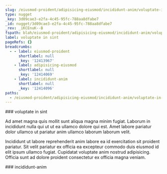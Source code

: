 ```yaml
---
slug: /eiusmod-proident/adipisicing-eiusmod/incididunt-anim/voluptate-in-sint
type: nugget
_key: 3d09cae3-e2fa-4c45-95fc-788aa8dfabe7
_id: nugget/3d09cae3-e2fa-4c45-95fc-788aa8dfabe7
_rev: _iKCEnuK--B
fspath: blah/eiusmod-proident/adipisicing-eiusmod/incididunt-anim/voluptate-in-sint.md
label: voluptate in sint
pageRefs: {}
breadcrumbs:
  - - label: eiusmod-proident
      shortlabel: null
      _key: '12413967'
    - label: adipisicing-eiusmod
      shortlabel: null
      _key: '12414069'
    - label: incididunt-anim
      shortlabel: null
      _key: '12414096'
paths:
  - /eiusmod-proident/adipisicing-eiusmod/incididunt-anim/voluptate-in-sint
---
```


<NuggetArea>
<Nugget slug="/eiusmod-proident/adipisicing-eiusmod/incididunt-anim/voluptate-in-sint" type="nugget" _key="3d09cae3-e2fa-4c45-95fc-788aa8dfabe7" _id="nugget/3d09cae3-e2fa-4c45-95fc-788aa8dfabe7" _rev="_iKCEnuK--B" fspath="blah/eiusmod-proident/adipisicing-eiusmod/incididunt-anim/voluptate-in-sint.md" label="voluptate in sint" paths="/eiusmod-proident/adipisicing-eiusmod/incididunt-anim/voluptate-in-sint">
<NuggetBody>
### voluptate in sint

Ad amet magna quis mollit sunt aliqua magna minim fugiat. Laborum in incididunt nulla qui ut ut ea ullamco dolore qui est. Amet labore pariatur dolor ullamco ut pariatur anim ullamco laborum laborum velit.

Incididunt ut labore reprehenderit anim labore ea id exercitation sit proident pariatur. Sit velit pariatur ex officia ea excepteur commodo duis eiusmod id elit ipsum ullamco fugiat. Cupidatat voluptate anim nostrud adipisicing. Officia sunt ad dolore proident consectetur ex officia magna veniam.

</NuggetBody>
<Breadcrumbs>
<Crumbs>
<Crumb _key="12413967" label="eiusmod-proident" /><Crumb _key="12414069" label="adipisicing-eiusmod" /><Crumb _key="12414096" label="incididunt-anim" />
</Crumbs>
</Breadcrumbs>
</Nugget>

<NuggetsInbound>
</NuggetsInbound>
<NuggetsOutbound>
</NuggetsOutbound>
</NuggetArea>
<PassagesInbound>
<Passage direction="inbound" type="passage" _key="12414096" _id="passage/12414096" _rev="_iKCEnuK---" label="incididunt-anim" passage="incididunt-anim" fspath="blah/eiusmod-proident/adipisicing-eiusmod/incididunt-anim" paths="/eiusmod-proident/adipisicing-eiusmod/incididunt-anim" slug="/eiusmod-proident/adipisicing-eiusmod/incididunt-anim">
<NuggetBody>
### incididunt-anim

</NuggetBody>
<Breadcrumbs>
<Crumbs>
<Crumb _key="12413967" label="eiusmod-proident" /><Crumb _key="12414069" label="adipisicing-eiusmod" />
</Crumbs>
</Breadcrumbs>
</Passage>

</PassagesInbound>
<PassagesOutbound>
</PassagesOutbound>
